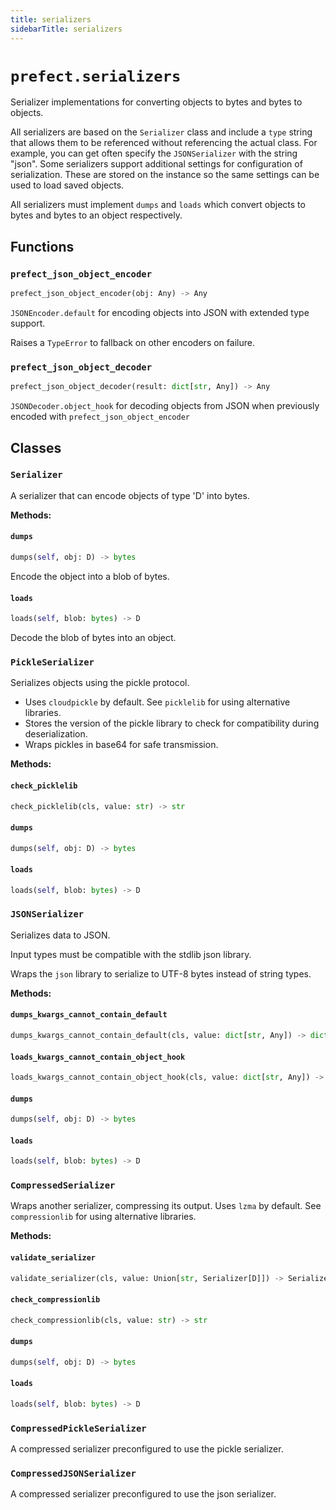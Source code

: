 ```yaml
---
title: serializers
sidebarTitle: serializers
---
```


# `prefect.serializers`



Serializer implementations for converting objects to bytes and bytes to objects.

All serializers are based on the `Serializer` class and include a `type` string that
allows them to be referenced without referencing the actual class. For example, you
can get often specify the `JSONSerializer` with the string "json". Some serializers
support additional settings for configuration of serialization. These are stored on
the instance so the same settings can be used to load saved objects.

All serializers must implement `dumps` and `loads` which convert objects to bytes and
bytes to an object respectively.


## Functions

### `prefect_json_object_encoder`

```python
prefect_json_object_encoder(obj: Any) -> Any
```


`JSONEncoder.default` for encoding objects into JSON with extended type support.

Raises a `TypeError` to fallback on other encoders on failure.


### `prefect_json_object_decoder`

```python
prefect_json_object_decoder(result: dict[str, Any]) -> Any
```


`JSONDecoder.object_hook` for decoding objects from JSON when previously encoded
with `prefect_json_object_encoder`


## Classes

### `Serializer`


A serializer that can encode objects of type 'D' into bytes.


**Methods:**

#### `dumps`

```python
dumps(self, obj: D) -> bytes
```

Encode the object into a blob of bytes.


#### `loads`

```python
loads(self, blob: bytes) -> D
```

Decode the blob of bytes into an object.


### `PickleSerializer`


Serializes objects using the pickle protocol.

- Uses `cloudpickle` by default. See `picklelib` for using alternative libraries.
- Stores the version of the pickle library to check for compatibility during
    deserialization.
- Wraps pickles in base64 for safe transmission.


**Methods:**

#### `check_picklelib`

```python
check_picklelib(cls, value: str) -> str
```

#### `dumps`

```python
dumps(self, obj: D) -> bytes
```

#### `loads`

```python
loads(self, blob: bytes) -> D
```

### `JSONSerializer`


Serializes data to JSON.

Input types must be compatible with the stdlib json library.

Wraps the `json` library to serialize to UTF-8 bytes instead of string types.


**Methods:**

#### `dumps_kwargs_cannot_contain_default`

```python
dumps_kwargs_cannot_contain_default(cls, value: dict[str, Any]) -> dict[str, Any]
```

#### `loads_kwargs_cannot_contain_object_hook`

```python
loads_kwargs_cannot_contain_object_hook(cls, value: dict[str, Any]) -> dict[str, Any]
```

#### `dumps`

```python
dumps(self, obj: D) -> bytes
```

#### `loads`

```python
loads(self, blob: bytes) -> D
```

### `CompressedSerializer`


Wraps another serializer, compressing its output.
Uses `lzma` by default. See `compressionlib` for using alternative libraries.


**Methods:**

#### `validate_serializer`

```python
validate_serializer(cls, value: Union[str, Serializer[D]]) -> Serializer[D]
```

#### `check_compressionlib`

```python
check_compressionlib(cls, value: str) -> str
```

#### `dumps`

```python
dumps(self, obj: D) -> bytes
```

#### `loads`

```python
loads(self, blob: bytes) -> D
```

### `CompressedPickleSerializer`


A compressed serializer preconfigured to use the pickle serializer.


### `CompressedJSONSerializer`


A compressed serializer preconfigured to use the json serializer.


